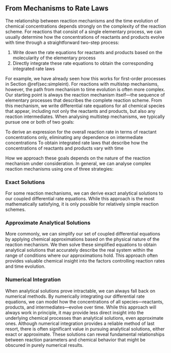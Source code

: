 ## From Mechanisms to Rate Laws

The relationship between reaction mechanisms and the time evolution of chemical concentrations depends strongly on the complexity of the reaction scheme. For reactions that consist of a single elementary process, we can usually determine how the concentrations of reactants and products evolve with time through a straightforward two-step process:

1. Write down the rate equations for reactants and products based on the molecularity of the elementary process
2. Directly integrate these rate equations to obtain the corresponding integrated rate laws

For example, we have already seen how this works for first-order processes in Section \@ref(sec:simpleint).
For reactions with multistep mechanisms, however, the path from mechanism to time evolution is often more complex. Our starting point is always the reaction mechanism itself—the sequence of elementary processes that describes the complete reaction scheme. From this mechanism, we write differential rate equations for all chemical species that appear, including not only the reactants and products, but also any reaction intermediates.
When analysing multistep mechanisms, we typically pursue one or both of two goals:

To derive an expression for the overall reaction rate in terms of reactant concentrations only, eliminating any dependence on intermediate concentrations
To obtain integrated rate laws that describe how the concentrations of reactants and products vary with time

How we approach these goals depends on the nature of the reaction mechanism under consideration. In general, we can analyse complex reaction mechanisms using one of three strategies:

### Exact Solutions
For some reaction mechanisms, we can derive exact analytical solutions to our coupled differential rate equations. While this approach is the most mathematically satisfying, it is only possible for relatively simple reaction schemes.

### Approximate Analytical Solutions
More commonly, we can simplify our set of coupled differential equations by applying chemical approximations based on the physical nature of the reaction mechanism. We then solve these simplified equations to obtain analytical solutions that accurately describe the real system within the range of conditions where our approximations hold. This approach often provides valuable chemical insight into the factors controlling reaction rates and time evolution.

###  Numerical Integration
When analytical solutions prove intractable, we can always fall back on numerical methods. By numerically integrating our differential rate equations, we can model how the concentrations of all species—reactants, products, and intermediates—evolve over time. While this approach will always work in principle, it may provide less direct insight into the underlying chemical processes than analytical solutions, even approximate ones.
Although numerical integration provides a reliable method of last resort, there is often significant value in pursuing analytical solutions, either exact or approximate. These solutions can reveal fundamental relationships between reaction parameters and chemical behavior that might be obscured in purely numerical results.


